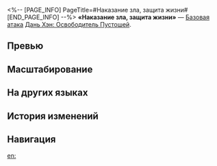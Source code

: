 <%-- [PAGE_INFO]
PageTitle=#Наказание зла, защита жизни#
[END_PAGE_INFO] --%>
{{Навык Инфобокс
|Название         = Наказание зла, защита жизни
|Изображение      = Навык Наказание зла, защита жизни.png
|Персонаж         = Дань Хэн Освободитель Пустошей
|Тип              = Базовая атака
|Тэг              = Одиночная атака
|УронСтойк        = 10
|ЭнергияГен       = 20
|Энергия          = 
|Длительность     = 
|Описание         = Наносит выбранному противнику физический урон, равный {{Цвет|Выделенный|50%—110%}} от силы атаки Дань Хэна: Освободителя Пустошей.
|Свойство1        = 
|Масштабирование1 = 
}}
'''«Наказание зла, защита жизни»''' — [[Базовая атака]] [[Дань Хэн: Освободитель Пустошей]].

==Превью==
{{Превью
|Файл = Наказание зла, защита жизни Превью
}}

==Масштабирование==
{{Масштабирование навыка|тип=Базовая атака
|50%;60%;70%;80%;90%;100%;110%;120%;130%;140%
}}

==На других языках==
{{На других языках
|en   = Aegis Vitae
|zhs  = 镇恶护生
|zht  = 鎮惡護生
|ja   = {{Rubi|悪|あく}}を{{Rubi|鎮|しず}}め、{{Rubi|生|せい}}を{{Rubi|護|まも}}る
|ko   = 악을 진압하고 창생을 지키리
|es   = Égida de la vida
|fr   = Aegis Vitae
|ru   = Наказание зла, защита жизни
|th   = Aegis Vitae
|vi   = Trấn Áp Cái Ác, Bảo Vệ Sinh Linh
|de   = Aegis Vitae
|id   = Aegis Vitae
|pt   = Aegis Vitae
}}

==История изменений==
{{История изменений|3.6}}

==Навигация==
{{Навык Навбокс|Дань Хэн Освободитель Пустошей}}

[[en:]]